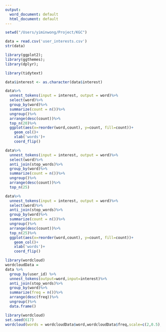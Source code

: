 ```yaml
---
output:
  word_document: default
  html_document: default
---
```


```r
setwd("/Users/yiminwong/Project/KGC")
```

```r
data = read.csv('user_interests.csv')
str(data)
```
```r
library(ggplot2); 
library(ggthemes);
library(dplyr);
```

```r
library(tidytext)
```

```r
data$interest <- as.character(data$interest)
```

```r
data%>%
  unnest_tokens(input = interest, output = word)%>%
  select(word)%>%
  group_by(word)%>%
  summarize(count = n())%>%
  ungroup()%>%
  arrange(desc(count))%>%
  top_n(20)%>%
  ggplot(aes(x=reorder(word,count), y=count, fill=count))+
    geom_col()+
    xlab('words')+
    coord_flip()

```

```r
data%>%
  unnest_tokens(input = interest, output = word)%>%
  select(word)%>%
  anti_join(stop_words)%>%
  group_by(word)%>%
  summarize(count = n())%>%
  ungroup()%>%
  arrange(desc(count))%>%
  top_n(25)
```

```r
data%>%
  unnest_tokens(input = interest, output = word)%>%
  select(word)%>%
  anti_join(stop_words)%>%
  group_by(word)%>%
  summarize(count = n())%>%
  ungroup()%>%
  arrange(desc(count))%>%
  top_n(25)%>%
  ggplot(aes(x=reorder(word,count), y=count, fill=count))+
    geom_col()+
    xlab('words')+
    coord_flip()
```

```r
library(wordcloud)
wordcloudData = 
data %>%
  group_by(user_id) %>%
  unnest_tokens(output=word,input=interest)%>%
  anti_join(stop_words)%>%
  group_by(word)%>%
  summarize(freq = n())%>%
  arrange(desc(freq))%>%
  ungroup()%>%
  data.frame()
```


```r
library(wordcloud)
set.seed(617)
wordcloud(words = wordcloudData$word,wordcloudData$freq,scale=c(2,0.5),max.words = 100,colors=brewer.pal(9,"Spectral"))
```

